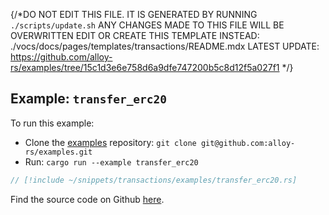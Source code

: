 {/*DO NOT EDIT THIS FILE. IT IS GENERATED BY RUNNING `./scripts/update.sh`
ANY CHANGES MADE TO THIS FILE WILL BE OVERWRITTEN
EDIT OR CREATE THIS TEMPLATE INSTEAD: ./vocs/docs/pages/templates/transactions/README.mdx
LATEST UPDATE: https://github.com/alloy-rs/examples/tree/15c1d3e6e758d6a9dfe747200b5c8d12f5a027f1
*/}

## Example: `transfer_erc20`

To run this example:

- Clone the [examples](https://github.com/alloy-rs/examples) repository: `git clone git@github.com:alloy-rs/examples.git`
- Run: `cargo run --example transfer_erc20`

```rust
// [!include ~/snippets/transactions/examples/transfer_erc20.rs]
```

Find the source code on Github [here](https://github.com/alloy-rs/examples/tree/15c1d3e6e758d6a9dfe747200b5c8d12f5a027f1/examples/transactions/examples/transfer_erc20.rs).
